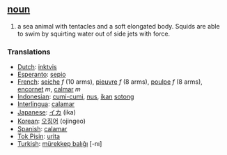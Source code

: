 == [[noun]] ==
#a sea animal with tentacles and a soft elongated body. Squids are able to swim by squirting water out of side jets with force.

=== Translations ===
*[[Dutch]]: [[inktvis]]
*[[Esperanto]]: [[sepio]]
*[[French]]: [[seiche]] ''f'' (10 arms), [[pieuvre]] ''f'' (8 arms), [[poulpe]] ''f'' (8 arms), [[encornet]] ''m'', [[calmar]] ''m''
*[[Indonesian]]: [[cumi-cumi]], [[nus]], [[ikan]] [[sotong]]
*[[Interlingua]]: [[calamar]]
*[[Japanese]]: [[イカ]] (ika)
*[[Korean]]: [[오징어]] (ojingeo)
*[[Spanish]]: [[calamar]]
*[[Tok Pisin]]: [[urita]]
*[[Turkish]]: [[mürekkep balıĝı]] [-nı]